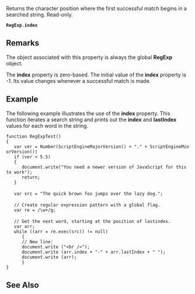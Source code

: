 Returns the character position where the first successful match begins in a searched string. Read-only.

 '''RegExp'''.'''index''' 
==Remarks==
The object associated with this property is always the global '''RegExp''' object.

The '''index''' property is zero-based. The initial value of the '''index''' property is -1. Its value changes whenever a successful match is made.


==Example==
The following example illustrates the use of the '''index''' property. This function iterates a search string and prints out the '''index''' and '''lastIndex''' values for each word in the string.

 function RegExpTest()
 {
    var ver = Number(ScriptEngineMajorVersion() + "." + ScriptEngineMinorVersion())
    if (ver &lt; 5.5)
    {
       document.write("You need a newer version of JavaScript for this to work");
       return;
    }
 
    var src = "The quick brown fox jumps over the lazy dog.";
 
    // Create regular expression pattern with a global flag.
    var re = /\w+/g;
 
    // Get the next word, starting at the position of lastindex.
    var arr;
    while ((arr = re.exec(src)) != null)
       {
       // New line:
       document.write ("&lt;br /&gt;");  
       document.write (arr.index + "-" + arr.lastIndex + " ");
       document.write (arr);
       }
 }

==See Also==

              
